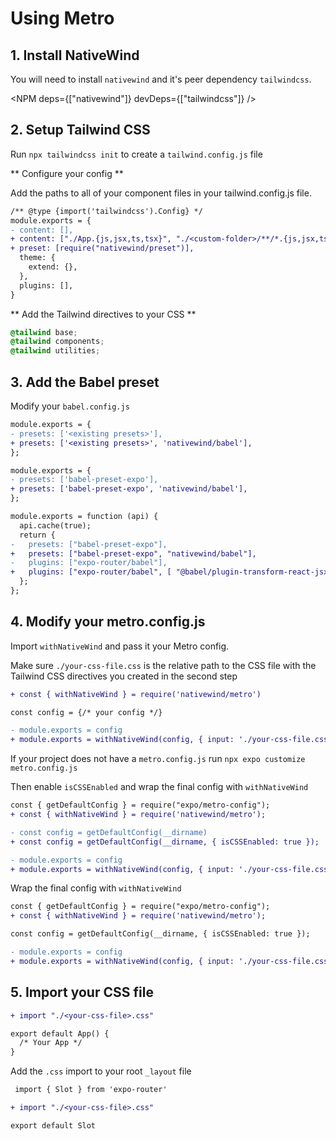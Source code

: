 
# Using Metro

## 1. Install NativeWind

You will need to install `nativewind` and it's peer dependency `tailwindcss`.

<NPM deps={["nativewind"]} devDeps={["tailwindcss"]} />

## 2. Setup Tailwind CSS

Run `npx tailwindcss init` to create a `tailwind.config.js` file

** Configure your config **

Add the paths to all of your component files in your tailwind.config.js file.

```diff title=tailwind.config.js
/** @type {import('tailwindcss').Config} */
module.exports = {
- content: [],
+ content: ["./App.{js,jsx,ts,tsx}", "./<custom-folder>/**/*.{js,jsx,ts,tsx}"],
+ preset: [require("nativewind/preset")],
  theme: {
    extend: {},
  },
  plugins: [],
}
```

** Add the Tailwind directives to your CSS **

```css title=global.css
@tailwind base;
@tailwind components;
@tailwind utilities;
```

## 3. Add the Babel preset

Modify your `babel.config.js`

<Tabs groupId="framework">
<TabItem value="generic" label="Generic">

```diff title=babel.config.js
module.exports = {
- presets: ['<existing presets>'],
+ presets: ['<existing presets>', 'nativewind/babel'],
};
```

</TabItem>
  <TabItem value="expo" label="Expo">

```diff title=babel.config.js
module.exports = {
- presets: ['babel-preset-expo'],
+ presets: ['babel-preset-expo', 'nativewind/babel'],
};
```

</TabItem>
<TabItem value="expo-router" label="Expo Router">

```diff name=metro.config.js
module.exports = function (api) {
  api.cache(true);
  return {
-   presets: ["babel-preset-expo"],
+   presets: ["babel-preset-expo", "nativewind/babel"],
-   plugins: ["expo-router/babel"],
+   plugins: ["expo-router/babel", [ "@babel/plugin-transform-react-jsx", { runtime: "automatic", importSource: "nativewind" } ]]
  };
};
```

</TabItem>
</Tabs>

## 4. Modify your metro.config.js

Import `withNativeWind` and pass it your Metro config.

Make sure `./your-css-file.css` is the relative path to the CSS file with the Tailwind CSS directives you created in the second step

<Tabs groupId="framework">
  <TabItem value="generic" label="Generic">

```diff title=metro.config.js
+ const { withNativeWind } = require('nativewind/metro')

const config = {/* your config */}

- module.exports = config
+ module.exports = withNativeWind(config, { input: './your-css-file.css'})
```

</TabItem>
<TabItem value="expo" label="Expo">

If your project does not have a `metro.config.js` run `npx expo customize metro.config.js`

Then enable `isCSSEnabled` and wrap the final config with `withNativeWind`

```diff title=metro.config.js
const { getDefaultConfig } = require("expo/metro-config");
+ const { withNativeWind } = require('nativewind/metro');

- const config = getDefaultConfig(__dirname)
+ const config = getDefaultConfig(__dirname, { isCSSEnabled: true });

- module.exports = config
+ module.exports = withNativeWind(config, { input: './your-css-file.css' })
```

</TabItem>
<TabItem value="expo-router" label="Expo Router">

Wrap the final config with `withNativeWind`

```diff title=metro.config.js
const { getDefaultConfig } = require("expo/metro-config");
+ const { withNativeWind } = require('nativewind/metro');

const config = getDefaultConfig(__dirname, { isCSSEnabled: true });

- module.exports = config
+ module.exports = withNativeWind(config, { input: './your-css-file.css' })
```

</TabItem>
</Tabs>

## 5. Import your CSS file

<Tabs groupId="framework">
<TabItem value="generic" label="Generic">

```diff title=App.js
+ import "./<your-css-file>.css"

export default App() {
  /* Your App */
}
```

</TabItem>
<TabItem value="expo-router" label="Expo Router">

Add the `.css` import to your root `_layout` file

```diff title=app/_layout.js
 import { Slot } from 'expo-router'

+ import "./<your-css-file>.css"

export default Slot
```

</TabItem>
</Tabs>
